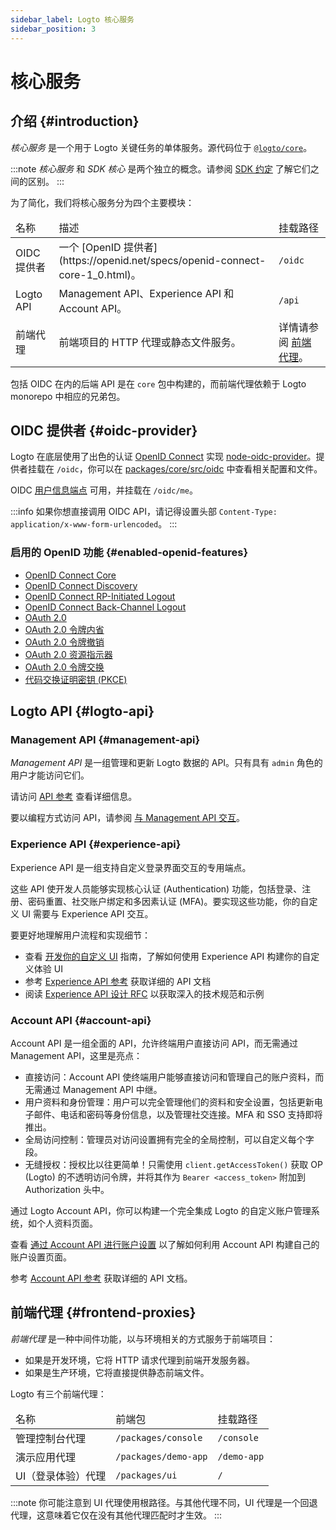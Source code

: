 ```yaml
---
sidebar_label: Logto 核心服务
sidebar_position: 3
---
```


# 核心服务

## 介绍 \{#introduction}

_核心服务_ 是一个用于 Logto 关键任务的单体服务。源代码位于 [`@logto/core`](https://github.com/logto-io/logto/tree/master/packages/core)。

:::note
_核心服务_ 和 _SDK 核心_ 是两个独立的概念。请参阅 [SDK 约定](/developers/sdk-conventions) 了解它们之间的区别。
:::

为了简化，我们将核心服务分为四个主要模块：

<table>
  <thead>
    <tr>
      <td>名称</td>
      <td>描述</td>
      <td>挂载路径</td>
    </tr>
  </thead>
  <tbody>
    <tr>
      <td>OIDC 提供者</td>
      <td>一个 [OpenID 提供者](https://openid.net/specs/openid-connect-core-1_0.html)。</td>
      <td>
        <code>/oidc</code>
      </td>
    </tr>
    <tr>
      <td>Logto API</td>
      <td>Management API、Experience API 和 Account API。</td>
      <td>
        <code>/api</code>
      </td>
    </tr>
    <tr>
      <td>前端代理</td>
      <td>前端项目的 HTTP 代理或静态文件服务。</td>
      <td>
        详情请参阅 <a href="#frontend-proxies">前端代理</a>。
      </td>
    </tr>
  </tbody>
</table>

包括 OIDC 在内的后端 API 是在 `core` 包中构建的，而前端代理依赖于 Logto monorepo 中相应的兄弟包。

## OIDC 提供者 \{#oidc-provider}

Logto 在底层使用了出色的认证 [OpenID Connect](https://openid.net/connect/) 实现 [node-oidc-provider](https://github.com/panva/node-oidc-provider)。提供者挂载在 `/oidc`，你可以在 [packages/core/src/oidc](https://github.com/logto-io/logto/tree/master/packages/core/src/oidc) 中查看相关配置和文件。

OIDC [用户信息端点](https://openid.net/specs/openid-connect-core-1_0.html#UserInfo) 可用，并挂载在 `/oidc/me`。

:::info
如果你想直接调用 OIDC API，请记得设置头部 `Content-Type: application/x-www-form-urlencoded`。
:::

### 启用的 OpenID 功能 \{#enabled-openid-features}

- [OpenID Connect Core](https://openid.net/specs/openid-connect-core-1_0.html)
- [OpenID Connect Discovery](https://openid.net/specs/openid-connect-discovery-1_0.html)
- [OpenID Connect RP-Initiated Logout](https://openid.net/specs/openid-connect-rpinitiated-1_0.html)
- [OpenID Connect Back-Channel Logout](https://openid.net/specs/openid-connect-backchannel-1_0-final.html)
- [OAuth 2.0](https://www.rfc-editor.org/rfc/rfc6749.html)
- [OAuth 2.0 令牌内省](https://www.rfc-editor.org/rfc/rfc7662.html)
- [OAuth 2.0 令牌撤销](https://www.rfc-editor.org/rfc/rfc7009.html)
- [OAuth 2.0 资源指示器](https://www.rfc-editor.org/rfc/rfc8707.html)
- [OAuth 2.0 令牌交换](https://datatracker.ietf.org/doc/html/rfc8693.html)
- [代码交换证明密钥 (PKCE)](https://www.rfc-editor.org/rfc/rfc7636.html)

## Logto API \{#logto-api}

### Management API \{#management-api}

_Management API_ 是一组管理和更新 Logto 数据的 API。只有具有 `admin` 角色的用户才能访问它们。

请访问 [API 参考](https://openapi.logto.io) 查看详细信息。

要以编程方式访问 API，请参阅 [与 Management API 交互](/integrate-logto/interact-with-management-api)。

### Experience API \{#experience-api}

Experience API 是一组支持自定义登录界面交互的专用端点。

这些 API 使开发人员能够实现核心认证 (Authentication) 功能，包括登录、注册、密码重置、社交账户绑定和多因素认证 (MFA)。要实现这些功能，你的自定义 UI 需要与 Experience API 交互。

要更好地理解用户流程和实现细节：

- 查看 [开发你的自定义 UI](/customization/bring-your-ui/#develop-your-custom-ui) 指南，了解如何使用 Experience API 构建你的自定义体验 UI
- 参考 [Experience API 参考](https://openapi.logto.io/group/endpoint-experience) 获取详细的 API 文档
- 阅读 [Experience API 设计 RFC](https://github.com/logto-io/rfcs/blob/master/draft/0004-experience-api.md) 以获取深入的技术规范和示例

### Account API \{#account-api}

Account API 是一组全面的 API，允许终端用户直接访问 API，而无需通过 Management API，这里是亮点：

- 直接访问：Account API 使终端用户能够直接访问和管理自己的账户资料，而无需通过 Management API 中继。
- 用户资料和身份管理：用户可以完全管理他们的资料和安全设置，包括更新电子邮件、电话和密码等身份信息，以及管理社交连接。MFA 和 SSO 支持即将推出。
- 全局访问控制：管理员对访问设置拥有完全的全局控制，可以自定义每个字段。
- 无缝授权：授权比以往更简单！只需使用 `client.getAccessToken()` 获取 OP (Logto) 的不透明访问令牌，并将其作为 `Bearer <access_token>` 附加到 Authorization 头中。

通过 Logto Account API，你可以构建一个完全集成 Logto 的自定义账户管理系统，如个人资料页面。

查看 [通过 Account API 进行账户设置](/end-user-flows/account-settings/by-account-api) 以了解如何利用 Account API 构建自己的账户设置页面。

参考 [Account API 参考](https://openapi.logto.io/group/endpoint-my-account) 获取详细的 API 文档。

## 前端代理 \{#frontend-proxies}

_前端代理_ 是一种中间件功能，以与环境相关的方式服务于前端项目：

- 如果是开发环境，它将 HTTP 请求代理到前端开发服务器。
- 如果是生产环境，它将直接提供静态前端文件。

Logto 有三个前端代理：

<table>
  <thead>
    <tr>
      <td>名称</td>
      <td>前端包</td>
      <td>挂载路径</td>
    </tr>
  </thead>
  <tbody>
    <tr>
      <td>管理控制台代理</td>
      <td>
        <code>/packages/console</code>
      </td>
      <td>
        <code>/console</code>
      </td>
    </tr>
    <tr>
      <td>演示应用代理</td>
      <td>
        <code>/packages/demo-app</code>
      </td>
      <td>
        <code>/demo-app</code>
      </td>
    </tr>
    <tr>
      <td>UI（登录体验）代理</td>
      <td>
        <code>/packages/ui</code>
      </td>
      <td>
        <code>/</code>
      </td>
    </tr>
  </tbody>
</table>

:::note
你可能注意到 UI 代理使用根路径。与其他代理不同，UI 代理是一个回退代理，这意味着它仅在没有其他代理匹配时才生效。
:::
